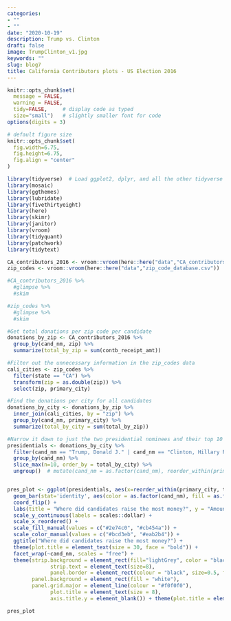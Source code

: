 ```yaml
---
categories:
- ""
- ""
date: "2020-10-19"
description: Trump vs. Clinton
draft: false
image: TrumpClinton_v1.jpg
keywords: ""
slug: blog7
title: California Contributors plots - US Election 2016
---
```


```r
knitr::opts_chunk$set(
  message = FALSE, 
  warning = FALSE, 
  tidy=FALSE,     # display code as typed
  size="small")   # slightly smaller font for code
options(digits = 3)

# default figure size
knitr::opts_chunk$set(
  fig.width=6.75, 
  fig.height=6.75,
  fig.align = "center"
)
```


```r
library(tidyverse)  # Load ggplot2, dplyr, and all the other tidyverse packages
library(mosaic)
library(ggthemes)
library(lubridate)
library(fivethirtyeight)
library(here)
library(skimr)
library(janitor)
library(vroom)
library(tidyquant)
library(patchwork)
library(tidytext)
```



```r

CA_contributors_2016 <- vroom::vroom(here::here("data","CA_contributors_2016.csv"))
zip_codes <- vroom::vroom(here::here("data","zip_code_database.csv"))

#CA_contributors_2016 %>%
  #glimpse %>%
  #skim

#zip_codes %>%
  #glimpse %>%
  #skim

#Get total donations per zip code per candidate
donations_by_zip <- CA_contributors_2016 %>%
  group_by(cand_nm, zip) %>%
  summarize(total_by_zip = sum(contb_receipt_amt))

#Filter out the unnecessary information in the zip_codes data
cali_cities <- zip_codes %>%
  filter(state == "CA") %>%
  transform(zip = as.double(zip)) %>%
  select(zip, primary_city)

#Find the donations per city for all candidates
donations_by_city <- donations_by_zip %>%
  inner_join(cali_cities, by = "zip") %>%
  group_by(cand_nm, primary_city) %>%
  summarize(total_by_city = sum(total_by_zip))

#Narrow it down to just the two presidential nominees and their top 10 cities
presidentials <- donations_by_city %>%
  filter(cand_nm == "Trump, Donald J." | cand_nm == "Clinton, Hillary Rodham") %>%
  group_by(cand_nm) %>%
  slice_max(n=10, order_by = total_by_city) %>%
  ungroup()  # mutate(cand_nm = as.factor(cand_nm), reorder_within(primary_city, total_by_city, cand_nm))


pres_plot <- ggplot(presidentials, aes(x=reorder_within(primary_city, total_by_city, cand_nm), total_by_city, y = total_by_city)) +
  geom_bar(stat='identity', aes(color = as.factor(cand_nm), fill = as.factor(cand_nm)), show.legend = FALSE) +
  coord_flip() +
  labs(title = "Where did candidates raise the most money?", y = "Amount raised") +
  scale_y_continuous(labels = scales::dollar) +
  scale_x_reordered() +
  scale_fill_manual(values = c("#2e74c0", "#cb454a")) +
  scale_color_manual(values = c("#bcd3eb", "#eab2b4")) +
  ggtitle("Where did candidates raise the most money?") +
  theme(plot.title = element_text(size = 30, face = "bold")) +
  facet_wrap(~cand_nm, scales = "free") +
  theme(strip.background = element_rect(fill="lightGrey", color = "black", size = 0.5),
              strip.text = element_text(size=8),
              panel.border = element_rect(colour = "black", size=0.5, fill = NA, linetype = "solid"),
        panel.background = element_rect(fill = "white"),
        panel.grid.major = element_line(colour = "#f0f0f0"),
              plot.title = element_text(size = 8),
              axis.title.y = element_blank()) + theme(plot.title = element_text(size = 14))

pres_plot


```


